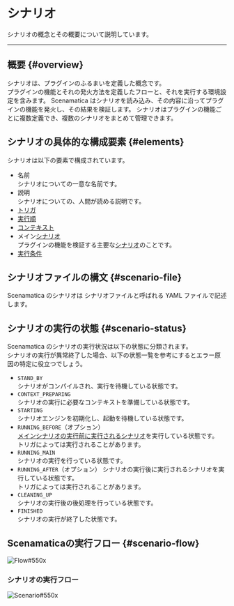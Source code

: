 
# シナリオ

シナリオの概念とその概要について説明しています。

---

## 概要 {#overview}

シナリオは、プラグインのふるまいを定義した概念です。  
プラグインの機能とそれの発火方法を定義したフローと、それを実行する環境設定を含みます。
Scenamatica はシナリオを読み込み、その内容に沿ってプラグインの機能を発火し、その結果を検証します。
シナリオはプラグインの機能ごとに複数定義でき、複数のシナリオをまとめて管理できます。

## シナリオの具体的な構成要素 {#elements}

シナリオは以下の要素で構成されています。

+ 名前  
  シナリオについての一意な名前です。
+ 説明  
  シナリオについての、人間が読める説明です。
+ [トリガ](/docs/use/scenario/trigger)
+ [実行順](/docs/use/scenario/elements/#order)
+ [コンテキスト](/docs/use/scenario/elements/#context)
+ メイン[シナリオ](/docs/use/scenario/elements/#scenario)  
  プラグインの機能を検証する主要な[シナリオ](/docs/use/scenario/elements/#scenario)のことです。
+ [実行条件](/docs/use/scenario/elements/#conditional-execution)


<BelowDocument docId="use/scenario/elements"
               label="シナリオの具体的な構成要素"
/>



## シナリオファイルの構文 {#scenario-file}

Scenamatica のシナリオは シナリオファイルと呼ばれる YAML ファイルで記述します。  

<BelowDocument docId="use/scenario/scenario-file"
               label="シナリオファイル"
               message="シナリオファイルの構文については、以下のページを参照してください。" />


## シナリオの実行の状態 {#scenario-status}

Scenamatica のシナリオの実行状況は以下の状態に分類されます。  
シナリオの実行が異常終了した場合、以下の状態一覧を参考にするとエラー原因の特定に役立つでしょう。

+ `STAND_BY`  
  シナリオがコンパイルされ、実行を待機している状態です。
+ `CONTEXT_PREPARING`  
  シナリオの実行に必要なコンテキストを準備している状態です。
+ `STARTING`  
  シナリオエンジンを初期化し、起動を待機している状態です。
+ `RUNNING_BEFORE`（オプション）  
  [メインシナリオの実行前に実行されるシナリオ](/docs/use/scenario/elements/#scenario)を実行している状態です。  
  トリガによっては実行されることがあります。
+ `RUNNING_MAIN`  
  シナリオの実行を行っている状態です。
+ `RUNNING_AFTER`（オプション）
  シナリオの実行後に実行されるシナリオを実行している状態です。  
  トリガによっては実行されることがあります。
+ `CLEANING_UP`  
  シナリオの実行後の後処理を行っている状態です。
+ `FINISHED`  
  シナリオの実行が終了した状態です。


## Scenamaticaの実行フロー {#scenario-flow}

![Flow#550x](images/scenamatica-flow.svg)

### シナリオの実行フロー

![Scenario#550x](images/scenario.svg)
